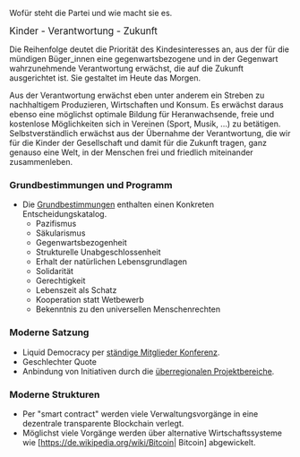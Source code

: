 Wofür steht die Partei und wie macht sie es.

<big>Kinder - Verantwortung - Zukunft</big>

Die Reihenfolge deutet die Priorität des Kindesinteresses an, aus der für die mündigen Büger_innen eine gegenwartsbezogene und in der Gegenwart wahrzunehmende Verantwortung erwächst, die auf die Zukunft ausgerichtet ist. Sie gestaltet im Heute das Morgen.

Aus der Verantwortung erwächst eben unter anderem ein Streben zu nachhaltigem Produzieren, Wirtschaften und Konsum. Es erwächst daraus ebenso eine möglichst optimale Bildung für Heranwachsende, freie und kostenlose Möglichkeiten sich in Vereinen (Sport, Musik, ...) zu betätigen. Selbstverständlich erwächst aus der Übernahme der Verantwortung, die wir für die Kinder der Gesellschaft  und damit für die Zukunft tragen, ganz genauso eine Welt, in der Menschen frei und friedlich miteinander zusammenleben.

=== Grundbestimmungen und Programm ===

* Die [[Grundbestimmungen]] enthalten einen Konkreten Entscheidungskatalog.
** Pazifismus
** Säkularismus
** Gegenwartsbezogenheit
** Strukturelle Unabgeschlossenheit
** Erhalt der natürlichen Lebensgrundlagen
** Solidarität
** Gerechtigkeit
** Lebenszeit als Schatz
** Kooperation statt Wetbewerb
** Bekenntnis zu den universellen Menschenrechten

=== Moderne Satzung ===

* Liquid Democracy per [[Struktur_KUKeN_Bund#St.C3.A4ndige_Mitgliederkonferenz| ständige Mitglieder Konferenz]].
* Geschlechter Quote
* Anbindung von Initiativen durch die [[Struktur_KUKeN_Bund#Die_.C3.BCberregionalen_Projektbereiche| überregionalen Projektbereiche]].

=== Moderne Strukturen ===

* Per "smart contract" werden viele Verwaltungsvorgänge in eine dezentrale transparente Blockchain verlegt. 
* Möglichst viele Vorgänge werden über alternative Wirtschaftssysteme wie [https://de.wikipedia.org/wiki/Bitcoin| Bitcoin] abgewickelt.